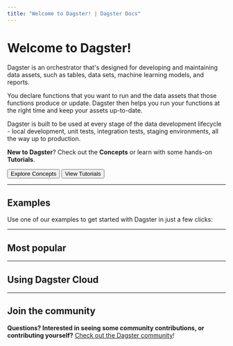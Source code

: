 ```yaml
---
title: "Welcome to Dagster! | Dagster Docs"
---
```


# Welcome to Dagster!

Dagster is an orchestrator that's designed for developing and maintaining data assets, such as tables, data sets, machine learning models, and reports.

You declare functions that you want to run and the data assets that those functions produce or update. Dagster then helps you run your functions at the right time and keep your assets up-to-date.

Dagster is built to be used at every stage of the data development lifecycle - local development, unit tests, integration tests, staging environments, all the way up to production.

**New to Dagster**? Check out the **Concepts** or learn with some hands-on **Tutorials**.

<div className="inline-flex flex-row space-x-4">
  <Button link="/concepts">Explore Concepts</Button>
  <Button link="/tutorial" style="secondary">
    View Tutorials
  </Button>
</div>

---

## Examples

Use one of our examples to get started with Dagster in just a few clicks:

<ArticleList>
  <ArticleListItem
    title="Fully-featured project"
    href="/guides/dagster/example_project"
  ></ArticleListItem>
  <ArticleListItem
    title="View all examples"
    href="https://github.com/dagster-io/dagster/blob/master/examples"
  ></ArticleListItem>
  <ArticleListItem
    title="dbt + Dagster"
    href="https://github.com/dagster-io/dagster/blob/master/examples/assets_dbt_python"
  ></ArticleListItem>
</ArticleList>

---

## Most popular

<ArticleList>
  <ArticleListItem
    title="Using environment variables and secrets"
    href="/guides/dagster/using-environment-variables-and-secrets"
  ></ArticleListItem>
  <ArticleListItem
    title="Building data assets"
    href="/concepts/assets/software-defined-assets"
  ></ArticleListItem>
  <ArticleListItem
    title="Deploying Dagster with Helm"
    href="/deployment/guides/kubernetes/deploying-with-helm"
  ></ArticleListItem>
  <ArticleListItem
    title="Scheduling jobs"
    href="/concepts/partitions-schedules-sensors/schedules"
  ></ArticleListItem>
  <ArticleListItem
    title="Parameterizing your data pipeline"
    href="/concepts/configuration/config-schema"
  ></ArticleListItem>
  <ArticleListItem
    title="Automatically starting jobs"
    href="/concepts/partitions-schedules-sensors/sensors"
  ></ArticleListItem>
  <ArticleListItem
    title="Transitioning from development to production"
    href="/guides/dagster/transitioning-data-pipelines-from-development-to-production"
  ></ArticleListItem>
</ArticleList>

---

## Using Dagster Cloud

<ArticleList>
  <ArticleListItem
    title="Getting started with Dagster Cloud"
    href="/dagster-cloud/getting-started"
  ></ArticleListItem>
  <ArticleListItem
    title="Understanding Hybrid and Serverless Deployment"
    href="/dagster-cloud/deployment"
  ></ArticleListItem>
  <ArticleListItem
    title="Managing accounts and authentication"
    href="/dagster-cloud/account"
  ></ArticleListItem>
  <ArticleListItem
    title="Using the dagster-cloud CLI"
    href="/dagster-cloud/developing-testing/dagster-cloud-cli"
  ></ArticleListItem>
  <ArticleListItem
    title="Using Branch Deployments for Continuous Integration"
    href="/dagster-cloud/developing-testing/branch-deployments"
  ></ArticleListItem>
  <ArticleListItem
    title="All Dagster Cloud docs"
    href="/dagster-cloud"
  ></ArticleListItem>
</ArticleList>

---

## Join the community

**Questions? Interested in seeing some community contributions, or contributing yourself?** [Check out the Dagster community](https://dagster.io/community)!

<ArticleList>
  <ArticleListItem
    href="https://dagster-slackin.herokuapp.com/"
    title="Dagster Slack"
  ></ArticleListItem>
  <ArticleListItem
    href="https://github.com/dagster-io/dagster/discussions"
    title="Community Q&A"
  ></ArticleListItem>
  <ArticleListItem
    href="https://www.youtube.com/channel/UCfLnv9X8jyHTe6gJ4hVBo9Q/videos"
    title="YouTube"
  ></ArticleListItem>
  <ArticleListItem
    href="/community/contributing"
    title="Contributing to Dagster"
  ></ArticleListItem>
  <ArticleListItem
    href="https://github.com/dagster-io/dagster"
    title="Dagster GitHub"
  ></ArticleListItem>
</ArticleList>
